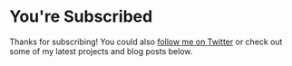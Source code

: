 # You're Subscribed

Thanks for subscribing! You could also [follow me on Twitter](https://twitter.com/gregiv_es) or check out some of my latest projects and blog posts below.
